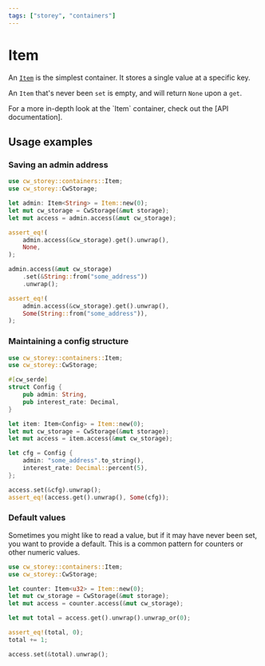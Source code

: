 ```yaml
---
tags: ["storey", "containers"]
---
```



# Item

An [`Item`] is the simplest container. It stores a single value at a specific key.

An `Item` that's never been `set` is empty, and will return `None` upon a `get`.

<Callout>
  For a more in-depth look at the `Item` container, check out the [API documentation].
</Callout>

## Usage examples

### Saving an admin address

```rust template="storage"
use cw_storey::containers::Item;
use cw_storey::CwStorage;

let admin: Item<String> = Item::new(0);
let mut cw_storage = CwStorage(&mut storage);
let mut access = admin.access(&mut cw_storage);

assert_eq!(
    admin.access(&cw_storage).get().unwrap(),
    None,
);

admin.access(&mut cw_storage)
    .set(&String::from("some_address"))
    .unwrap();

assert_eq!(
    admin.access(&cw_storage).get().unwrap(),
    Some(String::from("some_address")),
);
```

### Maintaining a config structure

```rust template="storage"
use cw_storey::containers::Item;
use cw_storey::CwStorage;

#[cw_serde]
struct Config {
    pub admin: String,
    pub interest_rate: Decimal,
}

let item: Item<Config> = Item::new(0);
let mut cw_storage = CwStorage(&mut storage);
let mut access = item.access(&mut cw_storage);

let cfg = Config {
    admin: "some_address".to_string(),
    interest_rate: Decimal::percent(5),
};

access.set(&cfg).unwrap();
assert_eq!(access.get().unwrap(), Some(cfg));
```

### Default values

Sometimes you might like to read a value, but if it may have never been set, you want to provide a
default. This is a common pattern for counters or other numeric values.

```rust template="storage"
use cw_storey::containers::Item;
use cw_storey::CwStorage;

let counter: Item<u32> = Item::new(0);
let mut cw_storage = CwStorage(&mut storage);
let mut access = counter.access(&mut cw_storage);

let mut total = access.get().unwrap().unwrap_or(0);

assert_eq!(total, 0);
total += 1;

access.set(&total).unwrap();
```

[`Item`]: https://docs.rs/cw-storey/latest/cw_storey/containers/type.Item.html
[API documentation]: https://docs.rs/cw-storey/latest/cw_storey/containers/type.Item.html
